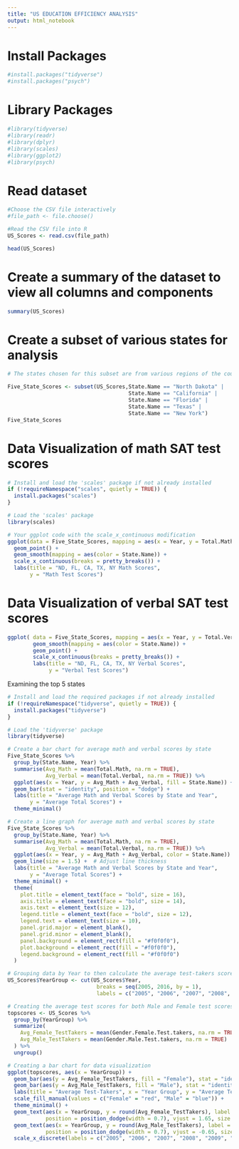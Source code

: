 ```yaml
---
title: "US EDUCATION EFFICIENCY ANALYSIS"
output: html_notebook
---
```


# Install Packages
```r
#install.packages("tidyverse")
#install.packages("psych")
```

# Library Packages
```r
#library(tidyverse)
#library(readr)
#library(dplyr)
#library(scales)
#library(ggplot2)
#library(psych)
```

# Read dataset
```r
#Choose the CSV file interactively
#file_path <- file.choose()

#Read the CSV file into R
US_Scores <- read.csv(file_path)

head(US_Scores)
```

# Create a summary of the dataset to view all columns and components
```r
summary(US_Scores)
```

# Create a subset of various states for analysis
```r
# The states chosen for this subset are from various regions of the country

Five_State_Scores <- subset(US_Scores,State.Name == "North Dakota" |
                                      State.Name == "California" |
                                      State.Name == "Florida" | 
                                      State.Name == "Texas" |
                                      State.Name == "New York")
Five_State_Scores
```

# Data Visualization of math SAT test scores
```r
# Install and load the 'scales' package if not already installed
if (!requireNamespace("scales", quietly = TRUE)) {
  install.packages("scales")
}

# Load the 'scales' package
library(scales)

# Your ggplot code with the scale_x_continuous modification
ggplot(data = Five_State_Scores, mapping = aes(x = Year, y = Total.Math, linetype = State.Name)) +
  geom_point() +
  geom_smooth(mapping = aes(color = State.Name)) +
  scale_x_continuous(breaks = pretty_breaks()) +
  labs(title = "ND, FL, CA, TX, NY Math Scores",
       y = "Math Test Scores")
```

# Data Visualization of verbal SAT test scores
```r
ggplot( data = Five_State_Scores, mapping = aes(x = Year, y = Total.Verbal, linetype = State.Name)) +
        geom_smooth(mapping = aes(color = State.Name)) +
        geom_point() +
        scale_x_continuous(breaks = pretty_breaks()) +
        labs(title = "ND, FL, CA, TX, NY Verbal Scores",
             y = "Verbal Test Scores")
```

Examining the top 5 states 
```r
# Install and load the required packages if not already installed
if (!requireNamespace("tidyverse", quietly = TRUE)) {
  install.packages("tidyverse")
}

# Load the 'tidyverse' package
library(tidyverse)

# Create a bar chart for average math and verbal scores by state
Five_State_Scores %>%
  group_by(State.Name, Year) %>%
  summarise(Avg_Math = mean(Total.Math, na.rm = TRUE),
            Avg_Verbal = mean(Total.Verbal, na.rm = TRUE)) %>%
  ggplot(aes(x = Year, y = Avg_Math + Avg_Verbal, fill = State.Name)) +
  geom_bar(stat = "identity", position = "dodge") +
  labs(title = "Average Math and Verbal Scores by State and Year",
       y = "Average Total Scores") +
  theme_minimal()

# Create a line graph for average math and verbal scores by state
Five_State_Scores %>%
  group_by(State.Name, Year) %>%
  summarise(Avg_Math = mean(Total.Math, na.rm = TRUE),
            Avg_Verbal = mean(Total.Verbal, na.rm = TRUE)) %>%
  ggplot(aes(x = Year, y = Avg_Math + Avg_Verbal, color = State.Name)) +
  geom_line(size = 1.5) +  # Adjust line thickness
  labs(title = "Average Math and Verbal Scores by State and Year",
       y = "Average Total Scores") +
  theme_minimal() +
  theme(
    plot.title = element_text(face = "bold", size = 16),
    axis.title = element_text(face = "bold", size = 14),
    axis.text = element_text(size = 12),
    legend.title = element_text(face = "bold", size = 12),
    legend.text = element_text(size = 10),
    panel.grid.major = element_blank(),
    panel.grid.minor = element_blank(),
    panel.background = element_rect(fill = "#f0f0f0"),
    plot.background = element_rect(fill = "#f0f0f0"),
    legend.background = element_rect(fill = "#f0f0f0")
  )
```
```r
# Grouping data by Year to then calculate the average test-takers scores for each gender
US_Scores$YearGroup <- cut(US_Scores$Year, 
                            breaks = seq(2005, 2016, by = 1),
                            labels = c("2005", "2006", "2007", "2008", "2009", "2010", "2011", "2012", "2013", "2014", "2015"))

# Creating the average test scores for both Male and Female test scores
topscores <- US_Scores %>%
  group_by(YearGroup) %>%
  summarize(
    Avg_Female_TestTakers = mean(Gender.Female.Test.takers, na.rm = TRUE),
    Avg_Male_TestTakers = mean(Gender.Male.Test.takers, na.rm = TRUE)
  ) %>%
  ungroup()

# Creating a bar chart for data visualization
ggplot(topscores, aes(x = YearGroup)) +
  geom_bar(aes(y = Avg_Female_TestTakers, fill = "Female"), stat = "identity", position = "dodge", width = 0.7) +
  geom_bar(aes(y = Avg_Male_TestTakers, fill = "Male"), stat = "identity", position = "dodge", width = 0.7) +
  labs(title = "Average Test-Takers", x = "Year Group", y = "Average Test-Takers") +
  scale_fill_manual(values = c("Female" = "red", "Male" = "blue")) +
  theme_minimal() +
  geom_text(aes(x = YearGroup, y = round(Avg_Female_TestTakers), label = round(Avg_Female_TestTakers)), 
            position = position_dodge(width = 0.7), vjust = 1.65, size = 3) +
  geom_text(aes(x = YearGroup, y = round(Avg_Male_TestTakers), label = round(Avg_Male_TestTakers)), 
            position = position_dodge(width = 0.7), vjust = -0.65, size = 3) +
  scale_x_discrete(labels = c("2005", "2006", "2007", "2008", "2009", "2010", "2011", "2012", "2013", "2014", "2015"))

```


